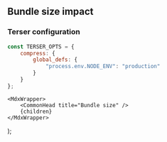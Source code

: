 
## Bundle size impact

<SizesTable />

### Terser configuration

```jsx
const TERSER_OPTS = {
    compress: {
        global_defs: {
            "process.env.NODE_ENV": "production"
        }
    }
};
```

    <MdxWrapper>
        <CommonHead title="Bundle size" />
        {children}
    </MdxWrapper>
);
